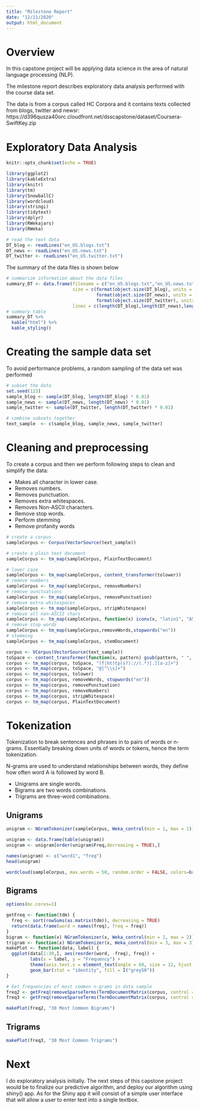 ```yaml
---
title: "Milestone Report"
date: "12/11/2020"
output: html_document
---
```



# Overview

In this capstone project will be applying data science in the area of natural language processing (NLP).

The milestone report describes exploratory data analysis performed with the course data set.

The data is from a corpus called HC Corpora and it contains texts collected from blogs, twitter and newsr: https://d396qusza40orc.cloudfront.net/dsscapstone/dataset/Coursera-SwiftKey.zip

# Exploratory Data Analysis

```r
knitr::opts_chunk$set(echo = TRUE)

library(ggplot2) 
library(kableExtra)
library(knitr)
library(tm)
library(SnowballC)
library(wordcloud)
library(stringi)
library(tidytext)
library(dplyr)
library(RWekajars)
library(RWeka)

# read the text data
DT_blog <- readLines("en_US.blogs.txt")
DT_news <- readLines("en_US.news.txt")
DT_twitter <- readLines("en_US.twitter.txt")

```


The summary of the data files is shown below

```r
# summarize information about the data files
summary_DT <- data.frame(filename = c("en_US.blogs.txt","en_US.news.txt","en_US.twitter.txt"),
                         size = c(format(object.size(DT_blog), units = "auto"), 
                                  format(object.size(DT_news), units = "auto"), 
                                  format(object.size(DT_twitter), units = "auto")),
                         lines = c(length(DT_blog),length(DT_news),length(DT_twitter)))
# summary table
summary_DT %>%
  kable("html") %>%
  kable_styling()
```

# Creating the sample data set

To avoid performance problems, a random sampling of the data set was performed

```r

# subset the data
set.seed(123)
sample_blog <- sample(DT_blog, length(DT_blog) * 0.01)
sample_news <- sample(DT_news, length(DT_news) * 0.01)
sample_twitter <- sample(DT_twitter, length(DT_twitter) * 0.01)

# combine subsets together
text_sample  <- c(sample_blog, sample_news, sample_twitter)

```

# Cleaning and preprocessing

To create a corpus and then we perform following steps to clean and simplify the data:

 - Makes all character in lower case.
 - Removes numbers.
 - Removes punctuation.
 - Removes extra whitespaces.
 - Removes Non-ASCII characters.
 - Remove stop words.
 - Perform stemming
 - Remove profanity words

```r

# create a corpus
sampleCorpus <- Corpus(VectorSource(text_sample))

# create a plain text document
sampleCorpus <- tm_map(sampleCorpus, PlainTextDocument)

# lower case
sampleCorpus <- tm_map(sampleCorpus, content_transformer(tolower))
# remove numbers
sampleCorpus <- tm_map(sampleCorpus, removeNumbers)
# remove ounctuations
sampleCorpus <- tm_map(sampleCorpus, removePunctuation)
# remove extra whitespaces
sampleCorpus <- tm_map(sampleCorpus, stripWhitespace)
# remove all non-ASCII chars
sampleCorpus <- tm_map(sampleCorpus, function(x) iconv(x, "latin1", "ASCII", sub=""))
# remove stop words
sampleCorpus <- tm_map(sampleCorpus,removeWords,stopwords("en"))
# stemming
sampleCorpus <- tm_map(sampleCorpus, stemDocument)

```


```r
corpus <- VCorpus(VectorSource(text_sample))
toSpace <- content_transformer(function(x, pattern) gsub(pattern, " ", x))
corpus <- tm_map(corpus, toSpace, "(f|ht)tp(s?)://(.*)[.][a-z]+")
corpus <- tm_map(corpus, toSpace, "@[^\\s]+")
corpus <- tm_map(corpus, tolower)
corpus <- tm_map(corpus, removeWords, stopwords("en"))
corpus <- tm_map(corpus, removePunctuation)
corpus <- tm_map(corpus, removeNumbers)
corpus <- tm_map(corpus, stripWhitespace)
corpus <- tm_map(corpus, PlainTextDocument)

```


# Tokenization

Tokenization to break sentences and phrases in to pairs of words or n-grams. Essentially breaking down units of words or tokens, hence the term tokenization.

N-grams are used to understand relationships between words, they define how often word A is followed by word B.

 - Unigrams are single words. 
 - Bigrams are two words combinations. 
 - Trigrams are three-word combinations.


## Unigrams

```r
unigram <- NGramTokenizer(sampleCorpus, Weka_control(min = 1, max = 1))

unigram <- data.frame(table(unigram))
unigram <- unigram[order(unigram$Freq,decreasing = TRUE),]

names(unigram) <- c("word1", "freq")
head(unigram)
```



```r
wordcloud(sampleCorpus, max.words = 50, random.order = FALSE, colors=brewer.pal(8,"Dark2"))

```

## Bigrams

```r
options(mc.cores=1)

getFreq <- function(tdm) {
  freq <- sort(rowSums(as.matrix(tdm)), decreasing = TRUE)
  return(data.frame(word = names(freq), freq = freq))
}
bigram <- function(x) NGramTokenizer(x, Weka_control(min = 2, max = 2))
trigram <- function(x) NGramTokenizer(x, Weka_control(min = 3, max = 3))
makePlot <- function(data, label) {
  ggplot(data[1:30,], aes(reorder(word, -freq), freq)) +
         labs(x = label, y = "Frequency") +
         theme(axis.text.x = element_text(angle = 60, size = 12, hjust = 1)) +
         geom_bar(stat = "identity", fill = I("grey50"))
}

# Get frequencies of most common n-grams in data sample
freq2 <- getFreq(removeSparseTerms(TermDocumentMatrix(corpus, control = list(tokenize = bigram)), 0.9999))
freq3 <- getFreq(removeSparseTerms(TermDocumentMatrix(corpus, control = list(tokenize = trigram)), 0.9999))
```


```r
makePlot(freq2, "30 Most Common Bigrams")
```



## Trigrams


```r
makePlot(freq3, "30 Most Common Trigrams")
```


# Next 

I do exploratory analysis initially. 
The next steps of this capstone project would be to finalize our predictive algorithm, and deploy our algorithm using shiny() app. 
As for the Shiny app it will consist of a simple user interface that will allow a user to enter text into a single textbox.